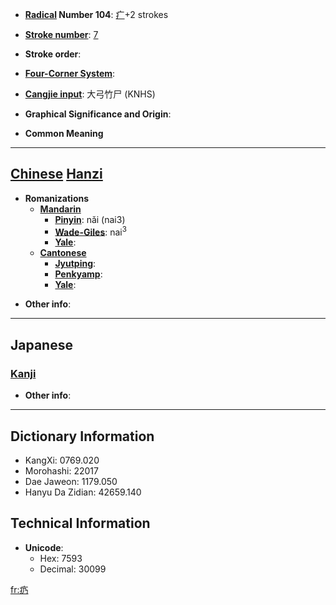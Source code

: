 * '''[[Wiktionary:Chinese radical index| Radical]] Number 104''': [[Wiktionary:Chinese radical index 疒|疒]]+2 strokes

* '''[[Wiktionary:Chinese total strokes index|Stroke number]]''': [[Wiktionary:Chinese total strokes index 7|7]]

* '''Stroke order''': 

* '''[[Wiktionary:Chinese four corner index|Four-Corner System]]''': 

* '''[[Wiktionary:Chinese Cangjie index|Cangjie input]]''': 大弓竹尸 (KNHS)

* '''Graphical Significance and Origin''': 

* '''Common Meaning'''

----

== [[Chinese]] [[Hanzi]] ==

* '''Romanizations'''
** '''[[Mandarin]]'''
*** '''[[Pinyin]]''': nǎi (nai3)
*** '''[[Wade-Giles]]''': nai<sup>3</sup>
*** '''[[Yale]]''': 
** '''[[Cantonese]]'''
*** '''[[Jyutping]]''':
*** '''[[Penkyamp]]''': 
*** '''[[Yale]]''': 

* '''Other info''': 

----

==Japanese==
===[[Kanji]]===
{{kanji|on readings=[[ざい]] (zai), [[ない]] (nai), [[だい]] (dai), [[ね]] (ne), [[きう]] (kiu)
|kun readings=[[やむ]] (yamu), [[やまい]] (yamai), [[ほつす]] (hotsusu)
}}

* '''Other info''':  

----

== Dictionary Information ==

* KangXi: 0769.020
* Morohashi: 22017
* Dae Jaweon: 1179.050
* Hanyu Da Zidian: 42659.140

== Technical Information ==

* '''Unicode''':
** Hex: 7593
** Decimal: 30099

[[fr:疓]]